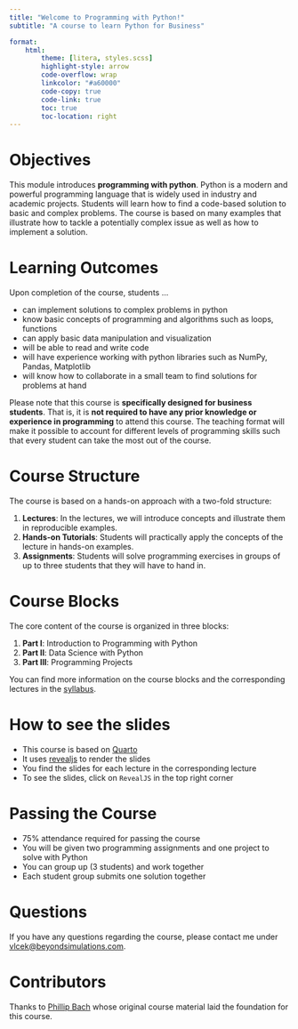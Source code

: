 ```yaml
---
title: "Welcome to Programming with Python!"
subtitle: "A course to learn Python for Business"

format:
    html:
        theme: [litera, styles.scss]
        highlight-style: arrow
        code-overflow: wrap
        linkcolor: "#a60000"
        code-copy: true
        code-link: true
        toc: true
        toc-location: right
---
```


# Objectives
This module introduces **programming with python**. Python is a modern and powerful programming language that is widely used in industry and academic projects. Students will learn how to find a code-based solution to basic and complex problems. The course is based on many examples that illustrate how to tackle a potentially complex issue as well as how to implement a solution.

# Learning Outcomes
Upon completion of the course, students …

- can implement solutions to complex problems in python
- know basic concepts of programming and algorithms such as loops, functions
- can apply basic data manipulation and visualization
- will be able to read and write code
- will have experience working with python libraries such as NumPy, Pandas, Matplotlib
- will know how to collaborate in a small team to find solutions for problems at hand

Please note that this course is **specifically designed for business students**. That is, it is **not required to have any prior knowledge or experience in programming** to attend this course. The teaching format will make it possible to account for different levels of programming skills such that every student can take the most out of the course.

# Course Structure
The course is based on a hands-on approach with a two-fold structure:

1. **Lectures**: In the lectures, we will introduce concepts and illustrate them in reproducible examples.
2. **Hands-on Tutorials**: Students will practically apply the concepts of the lecture in hands-on examples.
3. **Assignments**: Students will solve programming exercises in groups of up to three students that they will have to hand in.

# Course Blocks
The core content of the course is organized in three blocks:

1. **Part I**: Introduction to Programming with Python
2. **Part II**: Data Science with Python
3. **Part III**: Programming Projects

You can find more information on the course blocks and the corresponding lectures in the [syllabus](general/syllabus.qmd).

# How to see the slides
- This course is based on [Quarto](https://quarto.org/) 
- It uses [revealjs](https://revealjs.com/) to render the slides
- You find the slides for each lecture in the corresponding lecture
- To see the slides, click on `RevealJS` in the top right corner

# Passing the Course

- 75% attendance required for passing the course
- You will be given two programming assignments and one project to solve with Python
- You can group up (3 students) and work together
- Each student group submits one solution together

# Questions
If you have any questions regarding the course, please contact me under [vlcek@beyondsimulations.com](mailto:vlcek@beyondsimulations.com?subject=Programming%20with%20Python%20-%20KLU24%3A%20%3CYour%20subject%3E).

# Contributors

Thanks to [Phillip Bach](https://github.com/PhilippBach) whose original course material laid the foundation for this course.